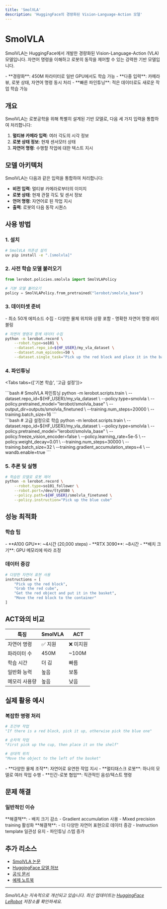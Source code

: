 ```yaml
---
title: 'SmolVLA'
description: 'HuggingFace의 경량화된 Vision-Language-Action 모델'
---
```



# SmolVLA

SmolVLA는 HuggingFace에서 개발한 경량화된 Vision-Language-Action (VLA) 모델입니다. 자연어 명령을 이해하고 로봇의 동작을 제어할 수 있는 강력한 기반 모델입니다.

<Callout type="tip" title="SmolVLA의 특징">
  - **경량화**: 450M 파라미터로 일반 GPU에서도 학습 가능
  - **다중 입력**: 카메라 뷰, 로봇 상태, 자연어 명령 동시 처리
  - **빠른 파인튜닝**: 적은 데이터로도 새로운 작업 학습 가능
</Callout>

## 개요

SmolVLA는 로봇공학을 위해 특별히 설계된 기반 모델로, 다음 세 가지 입력을 통합하여 처리합니다:

1. **멀티뷰 카메라 입력**: 여러 각도의 시각 정보
2. **로봇 상태 정보**: 현재 센서모터 상태
3. **자연어 명령**: 수행할 작업에 대한 텍스트 지시

## 모델 아키텍처

SmolVLA는 다음과 같은 입력을 통합하여 처리합니다:
- **비전 입력**: 멀티뷰 카메라로부터의 이미지
- **로봇 상태**: 현재 관절 각도 및 센서 정보
- **언어 명령**: 자연어로 된 작업 지시
- **출력**: 로봇의 다음 동작 시퀀스

## 사용 방법

### 1. 설치

```bash
# SmolVLA 의존성 설치
uv pip install -e ".[smolvla]"
```

### 2. 사전 학습 모델 불러오기

```python
from lerobot.policies.smolvla import SmolVLAPolicy

# 기본 모델 불러오기
policy = SmolVLAPolicy.from_pretrained("lerobot/smolvla_base")
```

### 3. 데이터셋 준비

<Callout type="info" title="데이터 수집 권장사항">
  - 최소 50개 에피소드 수집
  - 다양한 물체 위치와 상황 포함
  - 명확한 자연어 명령 레이블링
</Callout>

```bash
# 자연어 명령과 함께 데이터 수집
python -m lerobot.record \
    --robot.type=so101 \
    --dataset.repo_id=${HF_USER}/my_vla_dataset \
    --dataset.num_episodes=50 \
    --dataset.single_task="Pick up the red block and place it in the basket"
```

### 4. 파인튜닝

<Tabs tabs={['기본 학습', '고급 설정']}>
  <div class="tab-panel">
    ```bash
    # SmolVLA 파인튜닝
    python -m lerobot.scripts.train \
        --dataset.repo_id=${HF_USER}/my_vla_dataset \
        --policy.type=smolvla \
        --policy.pretrained_model="lerobot/smolvla_base" \
        --output_dir=outputs/smolvla_finetuned \
        --training.num_steps=20000 \
        --training.batch_size=16
    ```
  </div>
  <div class="tab-panel">
    ```bash
    # 고급 설정으로 학습
    python -m lerobot.scripts.train \
        --dataset.repo_id=${HF_USER}/my_vla_dataset \
        --policy.type=smolvla \
        --policy.pretrained_model="lerobot/smolvla_base" \
        --policy.freeze_vision_encoder=false \
        --policy.learning_rate=5e-5 \
        --policy.weight_decay=0.01 \
        --training.num_steps=30000 \
        --training.batch_size=32 \
        --training.gradient_accumulation_steps=4 \
        --wandb.enable=true
    ```
  </div>
</Tabs>

### 5. 추론 및 실행

```bash
# 학습된 모델로 로봇 제어
python -m lerobot.record \
    --robot.type=so101_follower \
    --robot.port=/dev/ttyUSB0 \
    --policy.path=${HF_USER}/smolvla_finetuned \
    --policy.instruction="Pick up the blue cube"
```

## 성능 최적화

### 학습 팁

<Callout type="tip" title="학습 시간 단축">
  - **A100 GPU**: ~4시간 (20,000 steps)
  - **RTX 3090**: ~8시간
  - **배치 크기**: GPU 메모리에 따라 조정
</Callout>

### 데이터 증강
```python
# 다양한 자연어 표현 사용
instructions = [
    "Pick up the red block",
    "Grab the red cube", 
    "Get the red object and put it in the basket",
    "Move the red block to the container"
]
```

## ACT와의 비교

| 특징 | SmolVLA | ACT |
|-----|---------|-----|
| 자연어 명령 | ✅ 지원 | ❌ 미지원 |
| 파라미터 수 | 450M | ~100M |
| 학습 시간 | 더 김 | 빠름 |
| 일반화 능력 | 높음 | 보통 |
| 메모리 사용량 | 높음 | 낮음 |

## 실제 활용 예시

### 복잡한 명령 처리
```python
# 조건부 작업
"If there is a red block, pick it up, otherwise pick the blue one"

# 순차적 작업
"First pick up the cup, then place it on the shelf"

# 상대적 위치
"Move the object to the left of the basket"
```

<Callout type="success" title="SmolVLA 활용 시나리오">
  - **다양한 물체 조작**: 자연어로 유연한 작업 지시
  - **멀티태스크 로봇**: 하나의 모델로 여러 작업 수행
  - **인간-로봇 협업**: 직관적인 음성/텍스트 명령
</Callout>

## 문제 해결

### 일반적인 이슈

<Callout type="warning" title="메모리 부족">
  **해결책**:
  - 배치 크기 감소
  - Gradient accumulation 사용
  - Mixed precision training 활성화
</Callout>

<Callout type="danger" title="낮은 명령 이해도">
  **해결책**:
  - 더 다양한 자연어 표현으로 데이터 증강
  - Instruction template 일관성 유지
  - 파인튜닝 스텝 증가
</Callout>

## 추가 리소스

- [SmolVLA 논문](https://huggingface.co/papers/smolvla)
- [HuggingFace 모델 허브](https://huggingface.co/lerobot/smolvla_base)
- [공식 문서](https://huggingface.co/docs/lerobot/main/en/smolvla)
- [예제 노트북](https://github.com/huggingface/notebooks/blob/main/lerobot/smolvla_examples.ipynb)

---

*SmolVLA는 지속적으로 개선되고 있습니다. 최신 업데이트는 [HuggingFace LeRobot](https://github.com/huggingface/lerobot) 저장소를 확인하세요.*